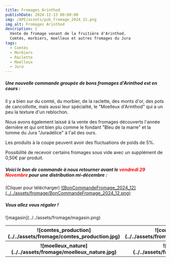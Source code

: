 ```yaml
---
title: Fromages Arinthod
publishDate: 2024-12-13 00:00:00
img: /APE/assets/pub_fromage_2024_12.png
img_alt: Fromages Arinthod
description: |
  Vente de fromage venant de la fruitière d'Arinthod. 
  Comtés, morbiers, moelleux et autres fromages du Jura
tags:
  - Comtés
  - Morbiers
  - Raclette
  - Moelleux
  - Jura
---
```


<p>
<h5>Une nouvelle commande groupée de bons fromages d'Arinthod est en cours :</h5>
</p>

<p>
Il y a bien sur du comté, du morbier, de la raclette, des monts d'or, des pots de cancoillotte, mais aussi leur spécialité, le "Moelleux d'Arinthod" qui a un peu la texture d'un reblochon.
</p>

<p>
Nous avons également laissé à la vente des fromages découverts l'année dernière et qui ont bien plu comme le fondant "Bleu de la marre" et la tomme du Jura "Juradélice" à l'ail des ours.
</p>

<p>
Les produits à la coupe peuvent avoir des fluctuations de poids de 5%.
</p>

<p>
Possibilité de recevoir certains fromages sous vide avec un supplément de 0,50€ par produit. 
</p>

<p>
<h5>
Voici le bon de commande à nous retourner avant le <span style="color:red">vendredi 29 Novembre</span>
pour une distribution mi-décembre :
</h5>
(Cliquer pour télécharger)
<a href='/APE/assets/BonCommandeFromage_2024_12.pdf' target='_blank'>![BonCommandeFromage_2024_12](../../assets/fromage/BonCommandeFromage_2024_12.png)</a>
</p>
<p>
<h5>Vous allez vous régaler !</h5>
</p>
<p>
  ![magasin](../../assets/fromage/magasin.png)
</p>
<p>
<table>
    <tr >
        <th width='300'>
          ![comtes_production](../../assets/fromage/comtes_production.jpg)
        </th>
        <th width='300'>
          ![comté_tranché](../../assets/fromage/comté_tranché.png)
        </th>        
      </tr>
      <tr>
        <th width='300'>
          ![moelleux_nature](../../assets/fromage/moelleux_nature.jpg)
        </th>
        <th width='300'>
          ![montdor](../../assets/fromage/montdor.png)
        </th>
      </tr>
  </table>
</p>